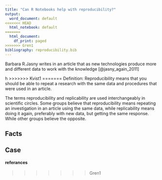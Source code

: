 ```yaml
---
title: "Can R Notebooks help with reproducibility?"
output:
  word_document: default
<<<<<<< HEAD
  html_notebook: default
=======
  html_document:
    df_print: paged
>>>>>>> Gren1
bibliography: reproducibility.bib
---
```




Barbara R.Jasny writes in an article that as new technologies produce
more and different data to work with the knowledge [@jasny_again_2011]

h
>>>>>>> Kvist1
=======
Definition: Reproducibility means that you should be able to repeat a
research with the same data and procedures that were used in an article.

The terms reproducibility and replicability are used interchangeably in
scientific circles. Some groups believe that reproducibility means
repeating an investigation in an article using the same data, while
replicability means doing it again, preferably with new data, but
getting the same response. While other groups believe the opposite.

## Facts

## Case

#### referances
>>>>>>> Gren1
